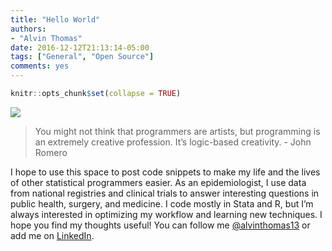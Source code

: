 ```yaml
---
title: "Hello World"
authors: 
- "Alvin Thomas"
date: 2016-12-12T21:13:14-05:00
tags: ["General", "Open Source"]
comments: yes
---
```


```r
knitr::opts_chunk$set(collapse = TRUE)
```

![](https://raw.githubusercontent.com/StatSnips/statsnips.github.io/master/images/20161212-helloworld.jpg)

> You might not think that programmers are artists, but programming is an extremely creative profession. It's logic-based creativity.
> - John Romero



I hope to use this space to post code snippets to make my life and the lives of other statistical programmers easier. As an epidemiologist, I use data from national registries and clinical trials to answer interesting questions in public health, surgery, and medicine. I code mostly in Stata and R, but I'm always interested in optimizing my workflow and learning new techniques. I hope you find my thoughts useful! You can follow me [\@alvinthomas13](https://twitter.com/alvinthomas13) or add me on [LinkedIn](https://www.linkedin.com/in/alvinthomas13).
